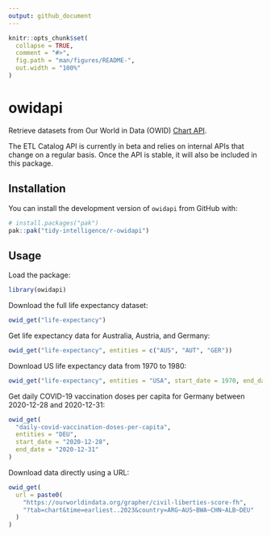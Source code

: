 ```yaml
---
output: github_document
---
```


<!-- README.md is generated from README.Rmd. Please edit that file -->

```r
knitr::opts_chunk$set(
  collapse = TRUE,
  comment = "#>",
  fig.path = "man/figures/README-",
  out.width = "100%"
)
```

# owidapi

<!-- badges: start -->
<!-- badges: end -->

 Retrieve datasets from Our World in Data (OWID) [Chart API](https://docs.owid.io/projects/etl/api/).

 The ETL Catalog API is currently in beta and relies on internal APIs that change on a regular basis. Once the API is stable, it will also be included in this package. 


## Installation

You can install the development version of `owidapi` from GitHub with:

``` r
# install.packages("pak")
pak::pak("tidy-intelligence/r-owidapi")
```

## Usage

Load the package:
```r
library(owidapi)
```

Download the full life expectancy dataset:

```r
owid_get("life-expectancy")
```

Get life expectancy data for Australia, Austria, and Germany:
```r
owid_get("life-expectancy", entities = c("AUS", "AUT", "GER"))
```

Download US life expectancy data from 1970 to 1980:

```r
owid_get("life-expectancy", entities = "USA", start_date = 1970, end_date = 1980)
```

Get daily COVID-19 vaccination doses per capita for Germany between 2020-12-28 and 2020-12-31:

```r
owid_get(
  "daily-covid-vaccination-doses-per-capita",
  entities = "DEU",
  start_date = "2020-12-28",
  end_date = "2020-12-31"
)
```

Download data directly using a URL:

```r
owid_get(
  url = paste0(
    "https://ourworldindata.org/grapher/civil-liberties-score-fh",
    "?tab=chart&time=earliest..2023&country=ARG~AUS~BWA~CHN~ALB~DEU"
  )
)
```
